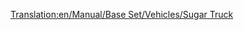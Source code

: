 [[Translation:en/Manual/Base Set/Vehicles/Sugar Truck]]
{{ru/Железнодорожное ТС|Picture=[[File:en/Sugartruck.png|Вагон для сахара]]
|Имя=Вагон для сахара
|НормЦена=£1,031 ($2,062)
|НормМасса=19 / 49 т
|НормЁмкость=30 тонн сахара
|МоноЦена=£1,031 ($2,062)
|МоноМасса=19 / 54 т
|МоноЁмкость=35 тонн сахара
|МагЦена=£1,031 ($2,062)
|МагМасса=19 / 56 т
|МагЁмкость=37 тонн сахара
|Опис=Используется для перевозки [[ru/Manual/Base Set/Economy/Сахар|сахара]] от [[ru/Manual/Base Set/Economy/Сахарная шахта|сахарных шахт]] к [[ru/Manual/Base Set/Economy/Конфетная фабрика|конфетным фабрикам]].
}}